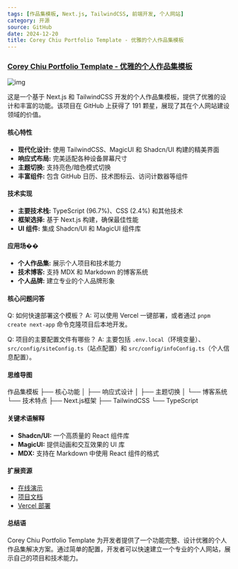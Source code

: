 ```yaml
---
tags: [作品集模板, Next.js, TailwindCSS, 前端开发, 个人网站]
category: 开源
source: GitHub
date: 2024-12-20
title: Corey Chiu Portfolio Template - 优雅的个人作品集模板
---
```


### [Corey Chiu Portfolio Template - 优雅的个人作品集模板](https://github.com/iAmCorey/coreychiu-portfolio-template)

![img](https://img.mengpeng.tech/i/2024/12/20/6765060b65022.webp)

这是一个基于 Next.js 和 TailwindCSS 开发的个人作品集模板，提供了优雅的设计和丰富的功能。该项目在 GitHub 上获得了 191 颗星，展现了其在个人网站建设领域的价值。

#### 核心特性

- **现代化设计:** 使用 TailwindCSS、MagicUI 和 Shadcn/UI 构建的精美界面
- **响应式布局:** 完美适配各种设备屏幕尺寸
- **主题切换:** 支持亮色/暗色模式切换
- **丰富组件:** 包含 GitHub 日历、技术图标云、访问计数器等组件

#### 技术实现

- **主要技术栈:** TypeScript (96.7%)、CSS (2.4%) 和其他技术
- **框架选择:** 基于 Next.js 构建，确保最佳性能
- **UI 组件:** 集成 Shadcn/UI 和 MagicUI 组件库

#### 应用场��

- **个人作品集:** 展示个人项目和技术能力
- **技术博客:** 支持 MDX 和 Markdown 的博客系统
- **个人品牌:** 建立专业的个人品牌形象

#### 核心问题问答

Q: 如何快速部署这个模板？
A: 可以使用 Vercel 一键部署，或者通过 `pnpm create next-app` 命令克隆项目后本地开发。

Q: 项目的主要配置文件有哪些？
A: 主要包括 `.env.local`（环境变量）、`src/config/siteConfig.ts`（站点配置）和 `src/config/infoConfig.ts`（个人信息配置）。

#### 思维导图
作品集模板
├── 核心功能
│   ├── 响应式设计
│   ├── 主题切换
│   └── 博客系统
└── 技术特点
    ├── Next.js框架
    ├── TailwindCSS
    └── TypeScript

#### 关键术语解释

- **Shadcn/UI:** 一个高质量的 React 组件库
- **MagicUI:** 提供动画和交互效果的 UI 库
- **MDX:** 支持在 Markdown 中使用 React 组件的格式

#### 扩展资源

- [在线演示](https://coreychiu.com)
- [项目文档](https://github.com/iAmCorey/coreychiu-portfolio-template#readme)
- [Vercel 部署](https://vercel.com)

#### 总结语

Corey Chiu Portfolio Template 为开发者提供了一个功能完整、设计优雅的个人作品集解决方案。通过简单的配置，开发者可以快速建立一个专业的个人网站，展示自己的项目和技术能力。 